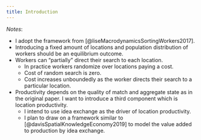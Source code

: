 ```yaml
---
title: Introduction
---
```

<!-- TODO: Wtite a one page introduction -->

*Notes*:

- I adopt the framework from [@liseMacrodynamicsSortingWorkers2017].
- Introducing a fixed amount of locations and population distribution of workers should be an equilibrium outcome.
- Workers can "partially" direct their search to each location.
  - In practice workers randomize over locations paying a cost.
  - Cost of random search is zero.
  - Cost increases unboundedly as the worker directs their search to a particular location.
- Productivity depends on the quality of match and aggregate state as in the original paper. I want to introduce a third component which is location productivity. 
  - I intend to use idea exchange as the driver of location productivity.
  - I plan to draw on a framework similar to [@davisSpatialKnowledgeEconomy2019] to model the value added to production by idea exchange.
